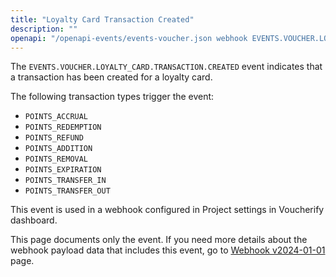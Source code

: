 ```yaml
---
title: "Loyalty Card Transaction Created"
description: ""
openapi: "/openapi-events/events-voucher.json webhook EVENTS.VOUCHER.LOYALTY_CARD.TRANSACTION.CREATED"
---
```


The `EVENTS.VOUCHER.LOYALTY_CARD.TRANSACTION.CREATED` event indicates that a transaction has been created for a loyalty card.

The following transaction types trigger the event:
- `POINTS_ACCRUAL`
- `POINTS_REDEMPTION`
- `POINTS_REFUND`
- `POINTS_ADDITION`
- `POINTS_REMOVAL`
- `POINTS_EXPIRATION`
- `POINTS_TRANSFER_IN`
- `POINTS_TRANSFER_OUT`

This event is used in a webhook configured in Project settings in Voucherify dashboard.

<Note>This page documents only the event. If you need more details about the webhook payload data that includes this event, go to [Webhook v2024-01-01](/api-reference/introduction-to-webhooks "Introduction to webhooks v2024-01-01") page.</Note>